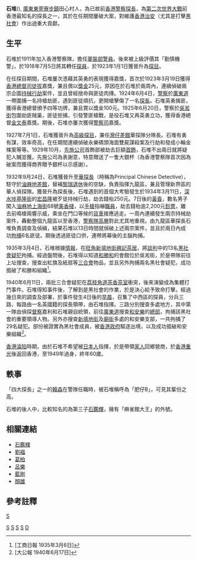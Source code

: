 {{Infobox person
| 姓名     = 石堆
| 图像     = 
| 图像替代 = 
| 图像说明 = 
| 出生名   = 
| 出生日期 = 1889年
| 出生地点 = {{QING}}[[廣東|廣東]][[東莞|東莞]][[寮步鎮|寮步鎮]]
| 逝世日期 = 1949年
| 逝世地点 = {{HKG-1945}}
| 国籍     = 
| 别名     = 
| 服役     =
| 职业     = [[香港警务处|香港警务处]]前[[探長|探長]]
| 活跃时期 = 
| 知名原因 = 
| 知名作品 = 
}}

'''石堆'''({{bd|1889年||1949年}}), [[廣東|廣東]][[東莞|東莞]][[寮步鎮|寮步鎮]]田心村人，為已故前[[香港警察|香港警察]][[探長|探長]]，為[[第二次世界大戰|第二次世界大戰]]前香港最知名的探長之一，其於在任期間屢破大案，對維護[[香港治安|香港治安]]（尤其是打擊[[黑社會|黑社會]]）作出過重大貢獻。

==生平==
石堆於1911年加入香港警察隊，擔任[[軍裝部|軍裝部]][[警員_(香港)|警員]]。後來被上級評價其「勤慎機警」，於1918年7月5日將其轉任[[探員_(香港)|探員]]，於1923年1月1日獲晉升為[[探目|探目]]。

在任探目期間，石堆屢次憑藉其英勇的表現獲得嘉獎，首次於1923年3月19日獲得[[香港總督|香港總督]][[司徒拔|司徒拔]]嘉獎，兼且償以[[獎金|獎金]]25元，原因在於石堆於兩周內，連續偵破兩宗企圖[[持械行劫|持械行劫]]案件，並且曾經捨命與匪徒肉摶。1924年6月4日，[[香港警察|警察]]於[[廣東道|廣東道]]一帶圍捕一名持槍劫匪，遇到匪徒頑抗，更開槍擊傷了一名[[探長|探長]]。石堆英勇擒匪，獲得香港總督頒予四等功牌，兼且賞以獎金100元。1925年6月20日，警察於[[吳淞街|吳淞街]]包圍劫匪賊巢，匪徒拒捕，引發警匪槍戰，是役石堆又再英勇立功，獲得香港總督[[金文泰|金文泰]]嘉獎。期後，石堆亦屢次獲得[[警察司|警察司]]嘉獎。

1927年7月1日，石堆獲晉升為[[高級探目|高級探目]]，兼任[[灣仔差館|灣仔差館]]華探隊分隊長。石堆有勇有謀，效率奇高，在任期間連續偵破永樂碼頭海面雙屍謀殺案及行劫和發成小輪金條案等等。1929年10月，[[先施公司|先施公司]]首飾部被劫去巨額[[首飾|首飾]]，石堆不出兩日就將疑犯人贓並獲。先施公司為表謝意，特意贈送了一隻大銀杯（為香港警察隊首次因為破案而獲得商界贈予銀杯以示感謝）。

1932年9月24日，石堆獲晉升至[[華探長|華探長]]（時稱為Principal Chinese Detective），駐守於[[油麻地差館|油麻地差館]]，替補[[黎瑞|黎瑞]][[退休|退休]]後的空缺，負責指揮九龍區，兼且管理新界區的華人偵探隊。獲晉升為探長後，石堆遇到的首個大考驗發生於1934年3月11日，[[深水埗|深水埗]][[基隆街_(香港)|基隆街]]的[[宏昌隆|宏昌隆]]被歹徒持械行劫，劫去錢枱250元。7日後的[[黃昏|黃昏]]，數名男子闖入[[油麻地|油麻地]][[上海街|上海街]]68號[[美香棧|美香棧]]，以[[手槍|手槍]]指嚇[[職員|職員]]，劫去錢枱逾2,200元[[鈔票|鈔票]]，離去前鳴槍兩響示威，乘坐在門口等候的[[貨車|貨車]]接應逃走。一周內連續發生兩宗持械劫案件，轟動整個九龍區以至香港，[[香港警務處憲委級職級|警察隊高層]]對此尤其地重視。由九龍區華探長石堆負責調查及偵緝，結果石堆以13日時間就偵破上述兩宗案件，並且於兩日內成功[[拘捕|拘捕]]6名匪徒。期後透過匪徒口供，連帶將幕後的主腦拘捕。

1935年3月4日，石堆根據[[情報|情報]]，在[[旺角|旺角]][[新填地街|新填地街]][[興記茶居|興記茶居]]，將[[談判|談判]]中的13名[[黑社會|黑社會]][[疑犯|疑犯]]拘捕。經過盤問後，石堆得以知道[[和勝和|和勝和]]的會館位於吳淞街，於是帶隊前往上址搜查，搜查出紅旗及紙扇等[[三合會|三合會]]物品，並且另外拘捕兩名黑社會疑犯，成功搗破了和勝和組織<ref>[工商日報 1935年3月6日]</ref>。

1940年6月11日，兩批三合會疑犯在[[荔枝角道|荔枝角道]][[茶香茶室|茶香茶室]]衝突，後來演變成為集體打鬥事件。石堆得知事件後，了解到是黑社會的作業，於是決心給予致命打擊。經過幾日來的調查及部署，於事件發生4日後的[[早晨|早晨]]，召集了中西區的探員，分兵三路，每路由一名英國籍的探長領帶，由石堆指揮。三路分別搜查多處地方，其中第一隊由偵探[[督察_(香港警察)|督察]]嘉利和石堆親自統領，前往[[廣東道|廣東道]]搜查[[和安樂|和安樂]]的[[總部|總部]]，拘捕該黑社會的重要領導人物。另外亦搜查[[新填地街|新填地街]]及[[廟街_(香港)|廟街]]多處的和安樂支部，一共拘捕了29名疑犯。部份被證實為黑社會成員，被[[英屬香港|香港政府]]驅逐出境，以及成功搗破和安樂組織<ref>[大公報 1940年6月17日]</ref>。

[[香港淪陷|香港淪陷]]時期，由於石堆不希望被[[日本人|日本人]]指揮，於是帶領[[家人|家人]]回鄉營商，於[[香港重光|香港重光]]後返回香港，至1949年過身，終年60歲。

==軼事==
「四大探長」之一的[[韓森_(香港)|韓森]]在警隊任職時，被石堆稱呼為「肥仔B」，可見其輩份之高。

石堆的後人中，比較知名的為第三子[[石鑑輝|石鑑輝]]，擁有「麻雀館大王」的外號。

==相關連結==
* [[石鑑輝|石鑑輝]]
* [[劉福_(探長)|劉福]]
* [[葛柏|葛柏]]
* [[呂樂|呂樂]]
* [[藍剛|藍剛]]
* [[顏雄|顏雄]]



==參考註釋==
{{Reflist}}
[[Category:香港東莞人|S]]
[[Category:東莞人|S]]
[[Category:1889年出生|S]]
[[Category:1949年逝世|S]]
[[Category:石姓|D]]
[[分類:前香港警務人員|S]]